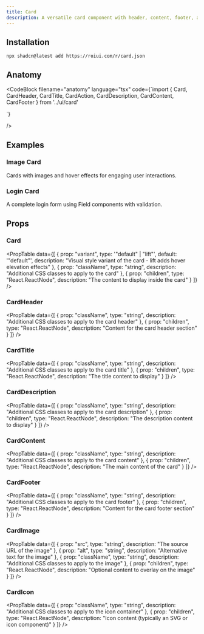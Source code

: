 ```yaml
---
title: Card
description: A versatile card component with header, content, footer, and image support
---
```


<ComponentPreview name="card-demo" />

## Installation

```package-install
npx shadcn@latest add https://roiui.com/r/card.json
```

## Anatomy

<CodeBlock
filename="anatomy"
  language="tsx"
  code={`import { Card, CardHeader, CardTitle, CardAction,  CardDescription, CardContent, CardFooter } from '../ui/card'

<Card>
  <CardHeader>
    <CardTitle />
    <CardAction/>
    <CardDescription />
  </CardHeader>
  <CardContent />
  <CardFooter />
</Card>`}

/>



## Examples

### Image Card

Cards with images and hover effects for engaging user interactions.

<ComponentPreview name="card-image" />

### Login Card

A complete login form using Field components with validation.

<ComponentPreview name="card-login" />


## Props

### Card

<PropTable data={[
  {
    prop: "variant",
    type: '"default" | "lift"',
    default: '"default"',
    description: "Visual style variant of the card - lift adds hover elevation effects"
  },
  {
    prop: "className",
    type: "string",
    description: "Additional CSS classes to apply to the card"
  },
  {
    prop: "children",
    type: "React.ReactNode",
    description: "The content to display inside the card"
  }
]} />

### CardHeader

<PropTable data={[
  {
    prop: "className",
    type: "string",
    description: "Additional CSS classes to apply to the card header"
  },
  {
    prop: "children",
    type: "React.ReactNode",
    description: "Content for the card header section"
  }
]} />

### CardTitle

<PropTable data={[
  {
    prop: "className",
    type: "string",
    description: "Additional CSS classes to apply to the card title"
  },
  {
    prop: "children",
    type: "React.ReactNode",
    description: "The title content to display"
  }
]} />

### CardDescription

<PropTable data={[
  {
    prop: "className",
    type: "string",
    description: "Additional CSS classes to apply to the card description"
  },
  {
    prop: "children",
    type: "React.ReactNode",
    description: "The description content to display"
  }
]} />

### CardContent

<PropTable data={[
  {
    prop: "className",
    type: "string",
    description: "Additional CSS classes to apply to the card content"
  },
  {
    prop: "children",
    type: "React.ReactNode",
    description: "The main content of the card"
  }
]} />

### CardFooter

<PropTable data={[
  {
    prop: "className",
    type: "string",
    description: "Additional CSS classes to apply to the card footer"
  },
  {
    prop: "children",
    type: "React.ReactNode",
    description: "Content for the card footer section"
  }
]} />

### CardImage

<PropTable data={[
  {
    prop: "src",
    type: "string",
    description: "The source URL of the image"
  },
  {
    prop: "alt",
    type: "string",
    description: "Alternative text for the image"
  },
  {
    prop: "className",
    type: "string",
    description: "Additional CSS classes to apply to the image"
  },
  {
    prop: "children",
    type: "React.ReactNode",
    description: "Optional content to overlay on the image"
  }
]} />

### CardIcon

<PropTable data={[
  {
    prop: "className",
    type: "string",
    description: "Additional CSS classes to apply to the icon container"
  },
  {
    prop: "children",
    type: "React.ReactNode",
    description: "Icon content (typically an SVG or icon component)"
  }
]} />
